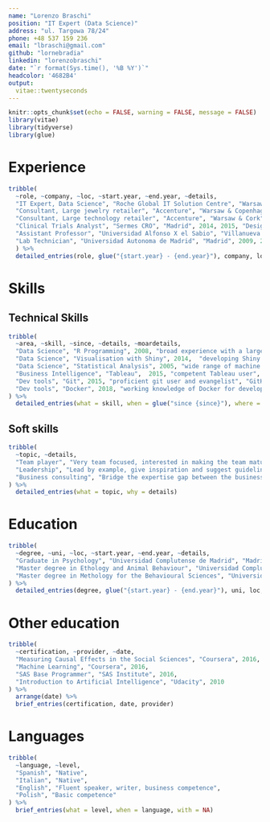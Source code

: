 ```yaml
---
name: "Lorenzo Braschi"
position: "IT Expert (Data Science)"
address: "ul. Targowa 78/24"
phone: +48 537 159 236
email: "lbraschi@gmail.com"
github: "lornebradia"
linkedin: "lorenzobraschi"
date: "`r format(Sys.time(), '%B %Y')`"
headcolor: '4682B4'
output: 
  vitae::twentyseconds
---
```



```r
knitr::opts_chunk$set(echo = FALSE, warning = FALSE, message = FALSE)
library(vitae)
library(tidyverse)
library(glue)
```


# Experience

```r
tribble(
  ~role, ~company, ~loc, ~start.year, ~end.year, ~details, 
  "IT Expert, Data Science", "Roche Global IT Solution Centre", "Warsaw", 2017, "present", "Tech lead for small teams (2-4 developers) developing solutions for different business areas: finance forecasting, facility management, site optimization, scientific research.",
  "Consultant, Large jewelry retailer", "Accenture", "Warsaw & Copenhagen", 2016, 2017, "Upgrade of the customers and stores database. ", 
  "Consultant, Large technology retailer", "Accenture", "Warsaw & Cork", 2015, 2016, "Helped identify major bottlenecks in the delivery process from production to physical stores using sales data from all EMEIA countries. ", 
  "Clinical Trials Analyst", "Sermes CRO", "Madrid", 2014, 2015, "Design, analysis and reporting of clinical test trials.", 
  "Assistant Professor", "Universidad Alfonso X el Sabio", "Villanueva de la Cañada", 2011, 2015, "Lecturer of Statistics and Methodology for the Health Sciences.",
  "Lab Technician", "Universidad Autonoma de Madrid", "Madrid", 2009, 2010, "Design of experiments and data analysis for the Language Learning Babylab."
  ) %>% 
  detailed_entries(role, glue("{start.year} - {end.year}"), company, loc, details)
```

# Skills

## Technical Skills

```r
tribble(
  ~area, ~skill, ~since, ~details, ~moardetails,
  "Data Science", "R Programming", 2008, "broad experience with a large variety of packages, including package creation", "tidyverse, forecasting with forecast, reports with rmarkdown, plots with ggplot2, functional programming with purrr",
  "Data Science", "Visualisation with Shiny", 2014,  "developing Shiny apps for a variety of users from finance to retail", "shinydashboards, flexdashboards, htmlwidgets, shinyjs, shinycssloaders",
  "Data Science", "Statistical Analysis", 2005, "wide range of machine learning tools, regression, classification, clustering, prediction, including deep learning modelling.", NA_character_, 
  "Business Intelligence", "Tableau",  2015, "competent Tableau user", NA_character_,
  "Dev tools", "Git", 2015, "proficient git user and evangelist", "GitHub, Bitbucket, GitLab.", 
  "Dev tools", "Docker", 2018, "working knowledge of Docker for development and deployment", NA_character_
) %>% 
  detailed_entries(what = skill, when = glue("since {since}"), where = NA, with = NA, why = details)
```


## Soft skills

```r
tribble(
  ~topic, ~details,
  "Team player", "Very team focused, interested in making the team mature and enable it to tackle larger challenges. Focus on teaching and spreading knowledge.", 
  "Leadership", "Lead by example, give inspiration and suggest guidelines for the general development of the team", 
  "Business consulting", "Bridge the expertise gap between the business side and the data science team."
) %>% 
  detailed_entries(what = topic, why = details)
```

# Education

```r
tribble(
  ~degree, ~uni, ~loc, ~start.year, ~end.year, ~details, 
  "Graduate in Psychology", "Universidad Complutense de Madrid", "Madrid", 1996, 2004, "Graduate degree in Psychology and Behavioural Sciences", 
  "Master degree in Ethology and Animal Behaviour", "Universidad Complutense de Madrid", "Madrid", 2004, 2008, "Evolutionary theory applied to Human Behaviour",
  "Master degree in Methology for the Behavioural Sciences", "Universidad Nacional de Educacion a Distancia", "Madrid", 2008, 2011, "Master thesis in sequential sampling and meta-analysis"
) %>% 
  detailed_entries(degree, glue("{start.year} - {end.year}"), uni, loc, details)
```


# Other education

```r
tribble(
  ~certification, ~provider, ~date,
  "Measuring Causal Effects in the Social Sciences", "Coursera", 2016, 
  "Machine Learning", "Coursera", 2016, 
  "SAS Base Programmer", "SAS Institute", 2016, 
  "Introduction to Artificial Intelligence", "Udacity", 2010
) %>% 
  arrange(date) %>% 
  brief_entries(certification, date, provider)
```

# Languages

```r
tribble(
  ~language, ~level, 
  "Spanish", "Native", 
  "Italian", "Native", 
  "English", "Fluent speaker, writer, business competence", 
  "Polish", "Basic competence"
) %>% 
  brief_entries(what = level, when = language, with = NA)
```



